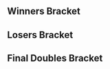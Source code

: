 {{SetGame|melee}}{{DISPLAYTITLE: Apollo IV: Doubles Bracket}}<!--
-->{{Tabs static
|name1=Overview |link1=Apollo/4
|name2=Singles Pools |link2=Apollo/4/Singles Pools
|name3=Singles Bracket |link3=Apollo/4/Singles Bracket
|name4=Doubles Bracket |link4=Apollo/4/Doubles Bracket
|This=4
}}
==Winners Bracket==
{{32DEDoublesWBracketA
|column-width=170

<!-- ROUND 1 -->
|r1m1t1p1=dizzkidboogie |r1m1t1p1flag=us
|r1m1t1p2=Colbol |r1m1t1p2flag=us |r1m1t1score={{win}}
|r1m1t2p1=Bye |r1m1t2p1flag=
|r1m1t2p2=Bye |r1m1t2p2flag= |r1m1t2score=
|r1m1win=1

|r1m2t1p1=Prodigy |r1m2t1p1flag=us
|r1m2t1p2=Dboy |r1m2t1p2flag=us |r1m2t1score=1
|r1m2t2p1=BIGDADDYGANON |r1m2t2p1flag=us
|r1m2t2p2=Wu2King |r1m2t2p2flag=us |r1m2t2score=2
|r1m2win=2

|r1m3t1p1=BIG KID |r1m3t1p1flag=us
|r1m3t1p2=Delby17 |r1m3t1p2flag=us |r1m3t1score={{win}}
|r1m3t2p1=Bye |r1m3t2p1flag=
|r1m3t2p2=Bye |r1m3t2p2flag= |r1m3t2score=
|r1m3win=1

|r1m4t1p1=SnooSnoo |r1m4t1p1flag=us
|r1m4t1p2=nerd |r1m4t1p2flag=us |r1m4t1score={{win}}
|r1m4t2p1=Bye |r1m4t2p1flag=
|r1m4t2p2=Bye |r1m4t2p2flag= |r1m4t2score=
|r1m4win=1

|r1m5t1p1=Zealous5000 |r1m5t1p1flag=us
|r1m5t1p2=Atomsk |r1m5t1p2flag=us |r1m5t1score={{win}}
|r1m5t2p1=Bye |r1m5t2p1flag=
|r1m5t2p2=Bye |r1m5t2p2flag= |r1m5t2score=
|r1m5win=1

|r1m6t1p1=Nightwing |r1m6t1p1flag=us
|r1m6t1p2=Syrup |r1m6t1p2flag=us |r1m6t1score={{win}}
|r1m6t2p1=Bye |r1m6t2p1flag=
|r1m6t2p2=Bye |r1m6t2p2flag= |r1m6t2score=
|r1m6win=1

|r1m7t1p1=Thx |r1m7t1p1flag=us
|r1m7t1p2=Rih |r1m7t1p2flag=us |r1m7t1score={{win}}
|r1m7t2p1=Bye |r1m7t2p1flag=
|r1m7t2p2=Bye |r1m7t2p2flag= |r1m7t2score=
|r1m7win=1

|r1m8t1p1=Wassabi |r1m8t1p1flag=us
|r1m8t1p2=dudutsai |r1m8t1p2flag=us |r1m8t1score={{win}}
|r1m8t2p1=Bye |r1m8t2p1flag=
|r1m8t2p2=Bye |r1m8t2p2flag= |r1m8t2score=
|r1m8win=1

|r1m9t1p1=G$ |r1m9t1p1flag=us
|r1m9t1p2=DJ Nintendo |r1m9t1p2flag=us |r1m9t1score={{win}}
|r1m9t2p1=Bye |r1m9t2p1flag=
|r1m9t2p2=Bye |r1m9t2p2flag= |r1m9t2score=
|r1m9win=1

|r1m10t1p1=Cobalion |r1m10t1p1flag=us
|r1m10t1p2=MM720 |r1m10t1p2flag=no |r1m10t1score={{win}}
|r1m10t2p1=Bye |r1m10t2p1flag=
|r1m10t2p2=Bye |r1m10t2p2flag= |r1m10t2score=
|r1m10win=1

|r1m11t1p1=Hax |r1m11t1p1flag=us
|r1m11t1p2=Just Jason |r1m11t1p2flag=us |r1m11t1score={{win}}
|r1m11t2p1=Bye |r1m11t2p1flag=
|r1m11t2p2=Bye |r1m11t2p2flag= |r1m11t2score=
|r1m11win=1

|r1m12t1p1=Son2 |r1m12t1p1flag=us
|r1m12t1p2=$ledNYC |r1m12t1p2flag=us |r1m12t1score={{win}}
|r1m12t2p1=Bye |r1m12t2p1flag=
|r1m12t2p2=Bye |r1m12t2p2flag= |r1m12t2score=
|r1m12win=1

|r1m13t1p1=Captain Smuckers |r1m13t1p1flag=us
|r1m13t1p2=Ryobeat |r1m13t1p2flag=us |r1m13t1score={{win}}
|r1m13t2p1=Bye |r1m13t2p1flag=
|r1m13t2p2=Bye |r1m13t2p2flag= |r1m13t2score=
|r1m13win=1

|r1m14t1p1=Tempo |r1m14t1p1flag=us
|r1m14t1p2=Claw |r1m14t1p2flag=us |r1m14t1score={{win}}
|r1m14t2p1=Bye |r1m14t2p1flag=
|r1m14t2p2=Bye |r1m14t2p2flag= |r1m14t2score=
|r1m14win=1

|r1m15t1p1=TheSWOOPER |r1m15t1p1flag=us
|r1m15t1p2=mayb |r1m15t1p2flag=us |r1m15t1score={{win}}
|r1m15t2p1=Bye |r1m15t2p1flag=
|r1m15t2p2=Bye |r1m15t2p2flag= |r1m15t2score=
|r1m15win=1

|r1m16t1p1=SB Chuuper |r1m16t1p1flag=us
|r1m16t1p2=Waba Kuku |r1m16t1p2flag=us |r1m16t1score={{win}}
|r1m16t2p1=Bye |r1m16t2p1flag=
|r1m16t2p2=Bye |r1m16t2p2flag= |r1m16t2score=
|r1m16win=1

<!-- ROUND 2 -->
|r2m1t1p1=dizzkidboogie |r2m1t1p1flag=us
|r2m1t1p2=Colbol |r2m1t1p2flag=us |r2m1t1score=2
|r2m1t2p1=BIGDADDYGANON |r2m1t2p1flag=us
|r2m1t2p2=Wu2King |r2m1t2p2flag=us |r2m1t2score=1
|r2m1win=1

|r2m2t1p1=BIG KID |r2m2t1p1flag=us
|r2m2t1p2=Delby17 |r2m2t1p2flag=us |r2m2t1score=0
|r2m2t2p1=SnooSnoo |r2m2t2p1flag=us
|r2m2t2p2=nerd |r2m2t2p2flag=us |r2m2t2score=2
|r2m2win=2

|r2m3t1p1=Zealous5000 |r2m3t1p1flag=us
|r2m3t1p2=Atomsk |r2m3t1p2flag=us |r2m3t1score=2
|r2m3t2p1=Nightwing |r2m3t2p1flag=us
|r2m3t2p2=Syrup |r2m3t2p2flag=us |r2m3t2score=0
|r2m3win=1

|r2m4t1p1=Thx |r2m4t1p1flag=us
|r2m4t1p2=Rih |r2m4t1p2flag=us |r2m4t1score=2
|r2m4t2p1=Wassabi |r2m4t2p1flag=us
|r2m4t2p2=dudutsai |r2m4t2p2flag=us |r2m4t2score=0
|r2m4win=1

|r2m5t1p1=G$ |r2m5t1p1flag=us
|r2m5t1p2=DJ Nintendo |r2m5t1p2flag=us |r2m5t1score=2
|r2m5t2p1=Cobalion |r2m5t2p1flag=us
|r2m5t2p2=MM720 |r2m5t2p2flag=no |r2m5t2score=0
|r2m5win=1

|r2m6t1p1=Hax |r2m6t1p1flag=us
|r2m6t1p2=Just Jason |r2m6t1p2flag=us |r2m6t1score=1
|r2m6t2p1=Son2 |r2m6t2p1flag=us
|r2m6t2p2=$ledNYC |r2m6t2p2flag=us |r2m6t2score=2
|r2m6win=2

|r2m7t1p1=Captain Smuckers |r2m7t1p1flag=us
|r2m7t1p2=Ryobeat |r2m7t1p2flag=us |r2m7t1score=2
|r2m7t2p1=Tempo |r2m7t2p1flag=us
|r2m7t2p2=Claw |r2m7t2p2flag=us |r2m7t2score=0
|r2m7win=1

|r2m8t1p1=TheSWOOPER |r2m8t1p1flag=us
|r2m8t1p2=mayb |r2m8t1p2flag=us |r2m8t1score=2
|r2m8t2p1=SB Chuuper |r2m8t2p1flag=us
|r2m8t2p2=Waba Kuku |r2m8t2p2flag=us |r2m8t2score=0
|r2m8win=1

<!-- ROUND 3 -->
|r3m1t1p1=dizzkidboogie |r3m1t1p1flag=us
|r3m1t1p2=Colbol |r3m1t1p2flag=us |r3m1t1score=2
|r3m1t2p1=SnooSnoo |r3m1t2p1flag=us
|r3m1t2p2=nerd |r3m1t2p2flag=us |r3m1t2score=0
|r3m1win=1

|r3m2t1p1=Zealous5000 |r3m2t1p1flag=us
|r3m2t1p2=Atomsk |r3m2t1p2flag=us |r3m2t1score=2
|r3m2t2p1=Thx |r3m2t2p1flag=us
|r3m2t2p2=Rih |r3m2t2p2flag=us |r3m2t2score=1
|r3m2win=1

|r3m3t1p1=G$ |r3m3t1p1flag=us
|r3m3t1p2=DJ Nintendo |r3m3t1p2flag=us |r3m3t1score=2
|r3m3t2p1=Son2 |r3m3t2p1flag=us
|r3m3t2p2=$ledNYC |r3m3t2p2flag=us |r3m3t2score=0
|r3m3win=1

|r3m4t1p1=Captain Smuckers |r3m4t1p1flag=us
|r3m4t1p2=Ryobeat |r3m4t1p2flag=us |r3m4t1score=1
|r3m4t2p1=TheSWOOPER |r3m4t2p1flag=us
|r3m4t2p2=mayb |r3m4t2p2flag=us |r3m4t2score=2
|r3m4win=2

<!-- ROUND 4 -->
|r4m1t1p1=dizzkidboogie |r4m1t1p1flag=us
|r4m1t1p2=Colbol |r4m1t1p2flag=us |r4m1t1score=3
|r4m1t2p1=Zealous5000 |r4m1t2p1flag=us
|r4m1t2p2=Atomsk |r4m1t2p2flag=us |r4m1t2score=2
|r4m1win=1

|r4m2t1p1=G$ |r4m2t1p1flag=us
|r4m2t1p2=DJ Nintendo |r4m2t1p2flag=us |r4m2t1score=3
|r4m2t2p1=TheSWOOPER |r4m2t2p1flag=us
|r4m2t2p2=mayb |r4m2t2p2flag=us |r4m2t2score=0
|r4m2win=1
}}
==Losers Bracket==
{{24DEDoublesLBracketSmwA
|tourneylink=Apollo/4
|tourneyname=Apollo IV
|l1placement=17-24
|l2placement=13-16
|l3placement=9-12
|l4placement=7-8
|l5placement=5-6
|column-width=170

<!-- ROUND 1 -->
|l1m1t1p1=SB Chuuper |l1m1t1p1flag=us
|l1m1t1p2=Waba Kuku |l1m1t1p2flag=us |l1m1t1score=2
|l1m1t2p1=Prodigy |l1m1t2p1flag=us
|l1m1t2p2=Dboy |l1m1t2p2flag=us |l1m1t2score=0
|l1m1win=1

|l1m2t1p1=Tempo |l1m2t1p1flag=us
|l1m2t1p2=Claw |l1m2t1p2flag=us |l1m2t1score={{win}}
|l1m2t2p1=Bye |l1m2t2p1flag=
|l1m2t2p2=Bye |l1m2t2p2flag= |l1m2t2score=
|l1m2win=1

|l1m3t1p1=Hax |l1m3t1p1flag=us
|l1m3t1p2=Just Jason |l1m3t1p2flag=us |l1m3t1score={{win}}
|l1m3t2p1=Bye |l1m3t2p1flag=
|l1m3t2p2=Bye |l1m3t2p2flag= |l1m3t2score=
|l1m3win=1

|l1m4t1p1=Cobalion |l1m4t1p1flag=us
|l1m4t1p2=MM720 |l1m4t1p2flag=no |l1m4t1score={{win}}
|l1m4t2p1=Bye |l1m4t2p1flag=
|l1m4t2p2=Bye |l1m4t2p2flag= |l1m4t2score=
|l1m4win=1

|l1m5t1p1=Wassabi |l1m5t1p1flag=us
|l1m5t1p2=dudutsai |l1m5t1p2flag=us |l1m5t1score={{win}}
|l1m5t2p1=Bye |l1m5t2p1flag=
|l1m5t2p2=Bye |l1m5t2p2flag= |l1m5t2score=
|l1m5win=1

|l1m6t1p1=Nightwing |l1m6t1p1flag=us
|l1m6t1p2=Syrup |l1m6t1p2flag=us |l1m6t1score={{win}}
|l1m6t2p1=Bye |l1m6t2p1flag=
|l1m6t2p2=Bye |l1m6t2p2flag= |l1m6t2score=
|l1m6win=1

|l1m7t1p1=BIG KID |l1m7t1p1flag=us
|l1m7t1p2=Delby17 |l1m7t1p2flag=us |l1m7t1score={{win}}
|l1m7t2p1=Bye |l1m7t2p1flag=
|l1m7t2p2=Bye |l1m7t2p2flag= |l1m7t2score=
|l1m7win=1

|l1m8t1p1=BIGDADDYGANON |l1m8t1p1flag=us
|l1m8t1p2=Wu2King |l1m8t1p2flag=us |l1m8t1score={{win}}
|l1m8t2p1=Bye |l1m8t2p1flag=
|l1m8t2p2=Bye |l1m8t2p2flag= |l1m8t2score=
|l1m8win=1

<!-- ROUND 2 -->
|l2m1t1p1=SB Chuuper |l2m1t1p1flag=us
|l2m1t1p2=Waba Kuku |l2m1t1p2flag=us |l2m1t1score=2
|l2m1t2p1=Tempo |l2m1t2p1flag=us
|l2m1t2p2=Claw |l2m1t2p2flag=us |l2m1t2score=1
|l2m1win=1

|l2m2t1p1=Hax |l2m2t1p1flag=us
|l2m2t1p2=Just Jason |l2m2t1p2flag=us |l2m2t1score=2
|l2m2t2p1=Cobalion |l2m2t2p1flag=us
|l2m2t2p2=MM720 |l2m2t2p2flag=no |l2m2t2score=0
|l2m2win=1

|l2m3t1p1=Wassabi |l2m3t1p1flag=us
|l2m3t1p2=dudutsai |l2m3t1p2flag=us |l2m3t1score=2
|l2m3t2p1=Nightwing |l2m3t2p1flag=us
|l2m3t2p2=Syrup |l2m3t2p2flag=us |l2m3t2score=0
|l2m3win=1

|l2m4t1p1=BIG KID |l2m4t1p1flag=us
|l2m4t1p2=Delby17 |l2m4t1p2flag=us |l2m4t1score=2
|l2m4t2p1=BIGDADDYGANON |l2m4t2p1flag=us
|l2m4t2p2=Wu2King |l2m4t2p2flag=us |l2m4t2score=1
|l2m4win=1

<!-- ROUND 3 -->
|l3m1t1p1=Thx |l3m1t1p1flag=us
|l3m1t1p2=Rih |l3m1t1p2flag=us |l3m1t1score=2
|l3m1t2p1=SB Chuuper |l3m1t2p1flag=us
|l3m1t2p2=Waba Kuku |l3m1t2p2flag=us |l3m1t2score=1
|l3m1win=1

|l3m2t1p1=SnooSnoo |l3m2t1p1flag=us
|l3m2t1p2=nerd |l3m2t1p2flag=us |l3m2t1score=0
|l3m2t2p1=Hax |l3m2t2p1flag=us
|l3m2t2p2=Just Jason |l3m2t2p2flag=us |l3m2t2score=2
|l3m2win=2

|l3m3t1p1=Captain Smuckers |l3m3t1p1flag=us
|l3m3t1p2=Ryobeat |l3m3t1p2flag=us |l3m3t1score=2
|l3m3t2p1=Wassabi |l3m3t2p1flag=us
|l3m3t2p2=dudutsai |l3m3t2p2flag=us |l3m3t2score=0
|l3m3win=1

|l3m4t1p1=Son2 |l3m4t1p1flag=us
|l3m4t1p2=$ledNYC |l3m4t1p2flag=us |l3m4t1score=2
|l3m4t2p1=BIG KID |l3m4t2p1flag=us
|l3m4t2p2=Delby17 |l3m4t2p2flag=us |l3m4t2score=1
|l3m4win=1

<!-- ROUND 4 -->
|l4m1t1p1=Thx |l4m1t1p1flag=us
|l4m1t1p2=Rih |l4m1t1p2flag=us |l4m1t1score=1
|l4m1t2p1=Hax |l4m1t2p1flag=us
|l4m1t2p2=Just Jason |l4m1t2p2flag=us |l4m1t2score=2
|l4m1win=2

|l4m2t1p1=Captain Smuckers |l4m2t1p1flag=us
|l4m2t1p2=Ryobeat |l4m2t1p2flag=us |l4m2t1score=2
|l4m2t2p1=Son2 |l4m2t2p1flag=us
|l4m2t2p2=$ledNYC |l4m2t2p2flag=us |l4m2t2score=0
|l4m2win=1

<!-- ROUND 5 -->
|l5m1t1p1=TheSWOOPER |l5m1t1p1flag=us
|l5m1t1p2=mayb |l5m1t1p2flag=us |l5m1t1score=2
|l5m1t2p1=Hax |l5m1t2p1flag=us
|l5m1t2p2=Just Jason |l5m1t2p2flag=us |l5m1t2score=0
|l5m1win=1

|l5m2t1p1=Zealous5000 |l5m2t1p1flag=us
|l5m2t1p2=Atomsk |l5m2t1p2flag=us |l5m2t1score=0
|l5m2t2p1=Captain Smuckers |l5m2t2p1flag=us
|l5m2t2p2=Ryobeat |l5m2t2p2flag=us |l5m2t2score=3
|l5m2win=2
}}
<onlyinclude>
==Final Doubles Bracket==
{{DEFinalDoublesSmwBracket
|tourneylink=Apollo/4
|tourneyname=Apollo IV
|l1placement=4
|r2placement=3
|r3loserplacement=2
|r3winnerplacement=1
|column-width=170

<!-- FROM WINNERS -->
|r1m1t1p1=dizzkidboogie |r1m1t1p1flag=us
|r1m1t1p2=Colbol |r1m1t1p2flag=us |r1m1t1score=1
|r1m1t2p1=G$ |r1m1t2p1flag=us
|r1m1t2p2=DJ Nintendo |r1m1t2p2flag=us |r1m1t2score=3
|r1m1win=2

<!-- FROM LOSERS -->
|l1m1t1p1=TheSWOOPER |l1m1t1p1flag=us
|l1m1t1p2=mayb |l1m1t1p2flag=us |l1m1t1score=1
|l1m1t2p1=Captain Smuckers |l1m1t2p1flag=us
|l1m1t2p2=Ryobeat |l1m1t2p2flag=us |l1m1t2score=3
|l1m1win=2

<!-- LOSERS FINALS -->
|r2m1t1p1=dizzkidboogie |r2m1t1p1flag=us
|r2m1t1p2=Colbol |r2m1t1p2flag=us |r2m1t1score=3
|r2m1t2p1=Captain Smuckers |r2m1t2p1flag=us
|r2m1t2p2=Ryobeat |r2m1t2p2flag=us |r2m1t2score=2
|r2m1win=1

<!-- GRAND FINALS -->
|r3m1t1p1=G$ |r3m1t1p1flag=us
|r3m1t1p2=DJ Nintendo |r3m1t1p2flag=us |r3m1t1score=3 |r3m2t1score=
|r3m1t2p1=dizzkidboogie |r3m1t2p1flag=us
|r3m1t2p2=Colbol |r3m1t2p2flag=us |r3m1t2score=2 |r3m2t2score=
|r3m1win=1
}}
</onlyinclude>

